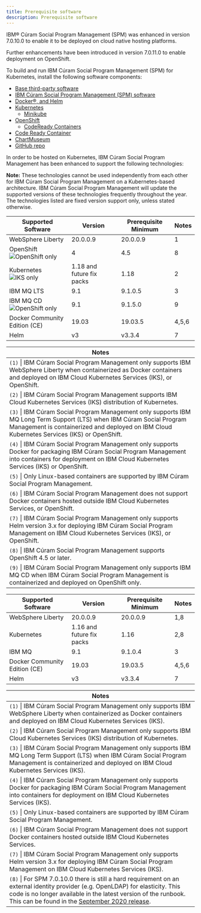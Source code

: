 ```yaml
---
title: Prerequisite software
description: Prerequisite software
---
```


IBM® Cúram Social Program Management (SPM) was enhanced in version 7.0.10.0 to enable it to be deployed on cloud native hosting platforms.

Further enhancements have been introduced in version 7.0.11.0 to enable deployment on OpenShift.

To build and run IBM Cúram Social Program Management (SPM) for Kubernetes, install the following software components:

* [Base third-party software](/prereq/3rdparty-sw)
* [IBM Cúram Social Program Management (SPM) software](/deploy-spm/install-spm)
* [Docker®, and Helm](/prereq/docker-helm)
* [Kubernetes](/prereq/kubernetes/kubernetes-overview)
  * [Minikube](/prereq/kubernetes/minikube)
* [OpenShift](/prereq/openshift/openshift-overview)
  * [CodeReady Containers](/prereq/openshift/codeready-containers)
* [Code Ready Container](/prereq/openshift/codeready-containers)
* [ChartMuseum](/prereq/chartmuseum)
* [GitHub repo](/prereq/git)

In order to be hosted on Kubernetes, IBM Cúram Social Program Management has been enhanced to support the following technologies:

<InlineNotification>

**Note:** These technologies cannot be used independently from each other for IBM Cúram Social Program Management on a Kubernetes-based architecture.
IBM Cúram Social Program Management will update the supported versions of these technologies frequently throughout the year.
The technologies listed are fixed version support only, unless stated otherwise.

</InlineNotification>

<Accordion>

<AccordionItem title="SPM 7.0.11.0" open='true'>

| Supported Software                                                              | Version                   | Prerequisite Minimum | Notes  |
| ------------------------------------------------------------------------------- | ------------------------- | -------------------- | -------|
| WebSphere Liberty                                                               | 20.0.0.9                  | 20.0.0.9             | 1      |
| OpenShift ![OpenShift only](https://img.shields.io/badge/-OpenShift_only-red)   | 4                         | 4.5                  | 8      |
| Kubernetes ![IKS only](https://img.shields.io/badge/-IKS_only-blue)             | 1.18 and future fix packs | 1.18                 | 2      |
| IBM MQ LTS                                                                      | 9.1                       | 9.1.0.5              | 3      |
| IBM MQ CD ![OpenShift only](https://img.shields.io/badge/-OpenShift_only-red)   | 9.1                       | 9.1.5.0              | 9      |
| Docker Community Edition (CE)                                                   | 19.03                     | 19.03.5              | 4,5,6  |
| Helm                                                                            | v3                        | v3.3.4               | 7      |

|Notes|
|-|
|`(1)` &#124; IBM Cúram Social Program Management only supports IBM WebSphere Liberty when containerized as Docker containers and deployed on IBM Cloud Kubernetes Services (IKS), or OpenShift. |
|`(2)` &#124; IBM Cúram Social Program Management supports IBM Cloud Kubernetes Services (IKS) distribution of Kubernetes.|
|`(3)` &#124; IBM Cúram Social Program Management only supports IBM MQ Long Term Support (LTS) when IBM Cúram Social Program Management is containerized and deployed on IBM Cloud Kubernetes Services (IKS) or OpenShift.|
|`(4)` &#124; IBM Cúram Social Program Management only supports Docker for packaging IBM Cúram Social Program Management into containers for deployment on IBM Cloud Kubernetes Services (IKS) or OpenShift.|
|`(5)` &#124; Only Linux-based containers are supported by IBM Cúram Social Program Management.|
|`(6)` &#124; IBM Cúram Social Program Management does not support Docker containers hosted outside IBM Cloud Kubernetes Services, or OpenShift.|
|`(7)` &#124; IBM Cúram Social Program Management only supports Helm version 3.x for deploying IBM Cúram Social Program Management on IBM Cloud Kubernetes Services (IKS), or OpenShift.|
|`(8)` &#124; IBM Cúram Social Program Management supports OpenShift 4.5 or later.|
|`(9)` &#124; IBM Cúram Social Program Management only supports IBM MQ CD when IBM Cúram Social Program Management is containerized and deployed on OpenShift only.|

</AccordionItem>

<AccordionItem title="SPM 7.0.10.0">

| Supported Software            | Version                   | Prerequisite Minimum | Notes  |
| ----------------------------- | ------------------------- | -------------------- | -------|
| WebSphere Liberty             | 20.0.0.9                  | 20.0.0.9             | 1,8    |
| Kubernetes                    | 1.16 and future fix packs | 1.16                 | 2,8    |
| IBM MQ                        | 9.1                       | 9.1.0.4              | 3      |
| Docker Community Edition (CE) | 19.03                     | 19.03.5              | 4,5,6  |
| Helm                          | v3                        | v3.3.4               | 7      |

|Notes|
|-|
|`(1)` &#124; IBM Cúram Social Program Management only supports IBM WebSphere Liberty when containerized as Docker containers and deployed on IBM Cloud Kubernetes Services (IKS). |
|`(2)` &#124; IBM Cúram Social Program Management only supports IBM Cloud Kubernetes Services (IKS) distribution of Kubernetes.|
|`(3)` &#124; IBM Cúram Social Program Management only supports IBM MQ Long Term Support (LTS) when IBM Cúram Social Program Management is containerized and deployed on IBM Cloud Kubernetes Services (IKS).|
|`(4)` &#124; IBM Cúram Social Program Management only supports Docker for packaging IBM Cúram Social Program Management into containers for deployment on IBM Cloud Kubernetes Services (IKS).|
|`(5)` &#124; Only Linux-based containers are supported by IBM Cúram Social Program Management.|
|`(6)` &#124; IBM Cúram Social Program Management does not support Docker containers hosted outside IBM Cloud Kubernetes Services.|
|`(7)` &#124; IBM Cúram Social Program Management only supports Helm version 3.x for deploying IBM Cúram Social Program Management on IBM Cloud Kubernetes Services (IKS).|
|`(8)` &#124; For SPM 7.0.10.0 there is still a hard requirement on an external identity provider (e.g. OpenLDAP) for elasticity. This code is no longer available in the latest version of the runbook. This can be found in the [September 2020 release](https://github.com/IBM/spm-kubernetes/releases/tag/20.9.0).|

</AccordionItem>

</Accordion>

